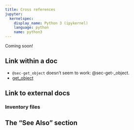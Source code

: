 ```yaml
---
title: Cross references
jupyter:
  kernelspec:
    display_name: Python 3 (ipykernel)
    language: python
    name: python3
---
```


Coming soon!

## Link within a doc

* `@sec-get_object` doesn't seem to work: @sec-get-_object.
* [get_object](/api/#sec-get_object)

## Link to external docs

### Inventory files


## The "See Also" section

